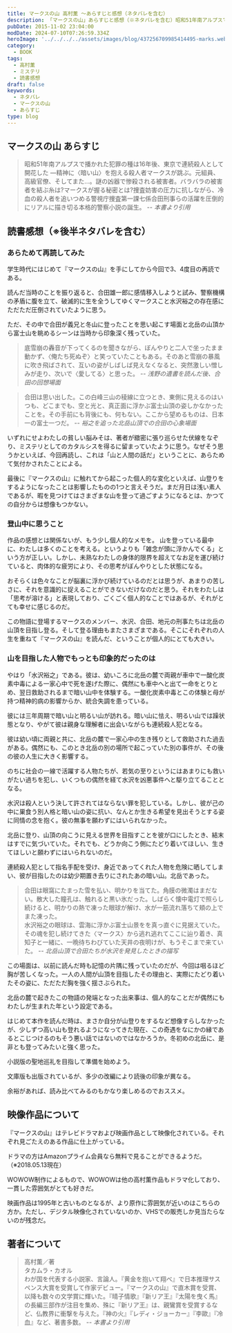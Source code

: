 ```yaml
---
title: マークスの山 高村薫 ～あらすじと感想（ネタバレを含む）
description: 「マークスの山」あらすじと感想（※ネタバレを含む）昭和51年南アルプスで播かれた犯罪の種は16年後、東京で連続殺人として開花した ―精神に〈暗い山〉を抱える殺人者マークスが跳ぶ。元組員、高級官僚、そしてまた…。謎の凶器で惨殺される被害者。バラバラの被害者を結ぶ糸は?マークスが握る秘密とは?
pubDate: 2015-11-02 23:04:00
modDate: 2024-07-10T07:26:59.334Z
heroImage: '../../../../assets/images/blog/437256709985414495-marks.webp'
category:
  - BOOK
tags:
  - 高村薫
  - ミステリ
  - 読書感想
draft: false
keywords:
  - ネタバレ
  - マークスの山
  - あらすじ
type: blog
---
```



## マークスの山 あらすじ

> 昭和51年南アルプスで播かれた犯罪の種は16年後、東京で連続殺人として開花した ―精神に〈暗い山〉を抱える殺人者マークスが跳ぶ。元組員、高級官僚、そしてまた…。謎の凶器で惨殺される被害者。バラバラの被害者を結ぶ糸は?マークスが握る秘密とは?捜査妨害の圧力に抗しながら、冷血の殺人者を追いつめる警視庁捜査第一課七係合田刑事らの活躍を圧倒的にリアルに描き切る本格的警察小説の誕生。 <cite>-- 本書より引用</cite>

## 読書感想（※後半ネタバレを含む）

### あらためて再読してみた

学生時代にはじめて『マークスの山』を手にしてから今回で3、4度目の再読である。

読んだ当時のことを振り返ると、合田雄一郎に感情移入しようと試み、警察機構の矛盾に腹を立て、破滅的に生を全うしてゆくマークスこと水沢裕之の存在感にただただ圧倒されていたように思う。

ただ、その中で合田が義兄と冬山に登ったことを思い起こす場面と北岳の山頂から富士山を眺めるシーンは当時から印象深く残っていた。

> 底雪崩の轟音が下ってくるのを聞きながら、ぼんやりと二人で坐ったまま動かず、〈俺たち死ぬぞ〉と笑っていたこともある。そのあと雪崩の暴風に吹き飛ばされて、互いの姿がしばしば見えなくなると、突然激しい憎しみが走り、次いで〈愛してる〉と思った。 <cite>-- 浅野の遺書を読んだ後、合田の回想場面</cite>

> 合田は思い出した。この白峰三山の稜線に立つとき、東側に見えるのはいつも、どこまでも、空と光と、真正面に浮かぶ富士山頂の姿しかなかったことを。その手前にも背後にも、何もない。ここから望めるものは、日本一の富士一つだ。 <cite>-- 裕之を追った北岳山頂での合田の心象場面</cite>

いずれにせよわたしの貧しい脳みそは、著者が緻密に張り巡らせた伏線をなぞり、ミステリとしてのカタルシスを得るに留まっていたように思う。なぜそう思うかといえば、今回再読し、これは「山と人間の話だ」ということに、あらためて気付かされたことによる。

最後に『マークスの山』に触れてから起こった個人的な変化といえば、山登りをするようになったことは影響したものの1つと言えそうだ。まだ月日は浅い素人であるが、暇を見つけてはさまざまな山を登って過ごすようになるとは、かつての自分からは想像もつかない。

### 登山中に思うこと

作品の感想とは関係ないが、もう少し個人的なメモを。 山を登っている最中に、わたしは多くのことを考える。というよりも「雑念が頭に浮かんでくる」という方が正しい。しかし、未熟なわたしの身体的限界を超えてなお足を運び続けていると、肉体的な疲労により、その思考がぼんやりとした状態になる。

おそらくは色々なことが脳裏に浮かび続けているのだとは思うが、あまりの苦しさに、それを意識的に捉えることができないだけなのだと思う。それをわたしは「思考が溶ける」と表現しており、ごくごく個人的なことではあるが、それがとても幸せに感じるのだ。

この物語に登場するマークスのメンバー、水沢、合田、地元の刑事たちは北岳の山頂を目指し登る。そして登る理由もまたさまざまである。そこにそれぞれの人生を重ねて『マークスの山』を読んだ、ということが個人的にとても大きい。

### 山を目指した人物でもっとも印象的だったのは

やはり「水沢裕之」である。彼は、幼いころに北岳の麓で両親が車中で一酸化炭素中毒による一家心中で死を遂げた際に、偶然にも車中へと出て一命をとりとめ、翌日救助されるまで暗い山中を体験する。一酸化炭素中毒とこの体験と母が持つ精神的病の影響からか、統合失調を患っている。

<Alert type='danger' content='以降、ネタバレを含む' />

彼には三年周期で暗い山と明るい山が訪れる。暗い山に怯え、明るい山では躁状態となり、やがて彼は親身な理解者に出会いながらも連続殺人犯となる。

彼は幼い頃に両親と共に、北岳の麓で一家心中の生き残りとして救助された過去がある。偶然にも、このとき北岳の別の場所で起こっていた別の事件が、その後の彼の人生に大きく影響する。

のちに社会の一線で活躍する人物たちが、若気の至りというにはあまりにも救いがたい過ちを犯し、いくつもの偶然を経て水沢を凶悪事件へと駆り立てることとなる。

水沢は殺人という決して許されてはならない罪を犯している。しかし、彼が己の中に巣食う別人格と暗い山の姿に抗い、なんとか生きる希望を見出そうとする姿に同情の念を抱く。彼の無事を願わずにはいられなかった。

北岳に登り、山頂の向こうに見える世界を目指すことを彼が口にしたとき、結末はすでに気づいていた。それでも、どうか向こう側にたどり着いてほしい、生きてほしいと願わずにはいられないのだ。

連続殺人犯として指名手配を受け、身近であってくれた人物を危険に晒してしまい、彼が目指したのは幼少期置き去りにされたあの暗い山。北岳であった。

> 合田は眼窩にたまった雪を払い、明かりを当てた。角膜の微濁はまだない。散大した瞳孔は、触れると黒い氷だった。しばらく懐中電灯で照らし続けると、明かりの熱で凍った眼球が解け、水が一筋流れ落ちて頬の上でまた凍った。<br />
> 水沢裕之の眼球は、雲海に浮かぶ富士山景をを真っ直ぐに見据えていた。その魂を犯し続けてきた〈マークス〉から逃れ逃れてここに辿り着き、真知子と一緒に、一晩待ちわびていた天井の夜明けが、もうそこまで来ていた。 <cite>-- 北岳山頂で合田たちが水沢を発見したときの描写</cite>

この場面は、以前に読んだ時も記憶の片隅に残っていたのだが、今回は咽るほど胸が苦しくなった。一人の人間が山頂を目指したその理由と、実際にたどり着いたその姿に、ただただ胸を強く揺さぶられた。

北岳の麓で起きたこの物語の発端となった出来事は、個人的なことだが偶然にもわたしが生まれた年という設定である。

はじめて本作を読んだ時は、まさか自分が山登りをするなど想像すらしなかったが、少しずつ高い山も登れるようになってきた現在、この奇遇をなにかの縁であるとこじつけるのもそう悪い話ではないのではなかろうか。冬初めの北岳に、是非とも登ってみたいと強く思った。

小説版の聖地巡礼を目指して準備を始めよう。

<div class='not-prose'>
  <div data-vc_mylinkbox_id='886765831'></div>
</div>

文庫版も出版されているが、多少の改編により読後の印象が異なる。

余裕があれば、読み比べてみるのもかなり楽しめるのでおススメ。

<Alert type='info' content='新刊と文庫で内容が異なるのは高村薫作品における傾向としてよくある。' />

<div class='not-prose'>
  <div data-vc_mylinkbox_id='886765821'></div>
</div>
<div class='not-prose'>
  <div data-vc_mylinkbox_id='886765828'></div>
</div>

## 映像作品について

『マークスの山』はテレビドラマおよび映画作品として映像化されている。それぞれ見ごたえのある作品に仕上がっている。

ドラマの方はAmazonプライム会員なら無料で見ることができるようだ。（※2018.05.13現在）

WOWOW制作によるもので、WOWOWは他の高村薫作品もドラマ化しており、一貫した雰囲気がとても好きだ。

<div class='not-prose'>
  <div data-vc_mylinkbox_id='886765854'></div>
</div>

映画作品は1995年と古いものとなるが、より原作に雰囲気が近いのはこちらの方か。ただし、デジタル映像化されていないのか、VHSでの販売しか見当たらないのが残念だ。

<div class='not-prose'>
  <div data-vc_mylinkbox_id='886765862'></div>
</div>

## 著者について

> 高村薫／著 <br />
> タカムラ・カオル <br />
> わが国を代表する小説家、言論人。『黄金を抱いて翔べ』で日本推理サスペンス大賞を受賞して作家デビュー。『マークスの山』で直木賞を受賞、以降も数々の文学賞に輝いた。『晴子情歌』『新リア王』『太陽を曳く馬』の長編三部作が注目を集め、殊に『新リア王』は、親鸞賞を受賞するなど、仏教界に衝撃を与えた。『神の火』『レディ・ジョーカー』『李歐』『冷血』など、著書多数。 <cite>-- 本書より引用</cite>

